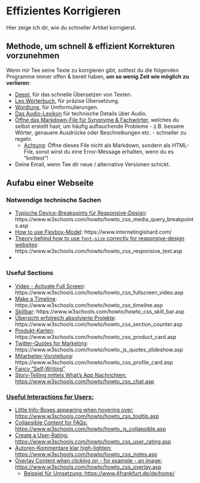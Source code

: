 # Effizientes Korrigieren

Hier zeige ich dir, wie du schneller Artikel korrigierst.

## Methode, um schnell & effizient Korrekturen vorzunehmen

Wenn mir Tee seine Texte zu korrgieren gibt, solltest du die folgenden Programme immer offen & bereit haben, **um so wenig Zeit wie möglich zu verlieren**:

- [Deepl](https://www.deepl.com/translator), für das schnelle Übersetzen von Texten.
- [Leo Wörterbuch](https://dict.leo.org/französisch-deutsch/), für präzise Übersetzung.
- [Wordtune](https://www.wordtune.com/#rewrite-demo), für Umformulierungen.
- [Das Audio-Lexikon](https://www.fairaudio.de/lexikon/) für technische Details über Audio.
- [Öffne das Markdown-File für Synonyme & Fachwörter](./index.html), welches du selbst erstellt hast, um häufig auftauchende Probleme - z.B. bessere Wörter, genauere Ausdrücke oder Beschreibungen etc. - schneller zu regeln.
  - <u>Achtung</u>: Öffne dieses File nicht als Markdown, sondern als HTML-File, sonst wirst du eine Error-Message erhalten, wenn du es "knittest"!
- Deine Email, wenn Tee dir neue / alternative Versionen schickt.

## Aufabu einer Webseite

### Notwendige technische Sachen

- <u>Typische Device-Breakpoints für Responsive-Design</u>: https://www.w3schools.com/howto/howto_css_media_query_breakpoints.asp
- <u>How to use Flexbox-Model</u>: https://www.internetingishard.com/
- <u>Theory behind how to use `font-size` correctly for responsive-design websites</u>: https://www.w3schools.com/howto/howto_css_responsive_text.asp
- 

### Useful Sections

- <u>Video - Activate Full Screen</u>: https://www.w3schools.com/howto/howto_css_fullscreen_video.asp
- <u>Make a Timeline</u>: https://www.w3schools.com/howto/howto_css_timeline.asp
- <u>Skillbar</u>: https://www.w3schools.com/howto/howto_css_skill_bar.asp
- <u>Übersicht erfolreich absolvierte Projekte</u>: https://www.w3schools.com/howto/howto_css_section_counter.asp
- <u>Produkt-Karten</u>: https://www.w3schools.com/howto/howto_css_product_card.asp
- <u>Twitter-Quotes for Marketing</u>: https://www.w3schools.com/howto/howto_js_quotes_slideshow.asp
- <u>Mitarbeiter-Vorstellung</u>: https://www.w3schools.com/howto/howto_css_profile_card.asp
- <u>Fancy "Self-Writing"
- <u>Story-Telling mittels What's App Nachrichten</u>: https://www.w3schools.com/howto/howto_css_chat.asp


### Useful Interactions for Users:
- <u>Little Info-Boxes appearing when hovering over</u>: https://www.w3schools.com/howto/howto_css_tooltip.asp
- <u>Collapsible Content for FAQs</u>: https://www.w3schools.com/howto/howto_js_collapsible.asp
- <u>Create a User-Rating</u>: https://www.w3schools.com/howto/howto_css_user_rating.asp
- <u>Autoren-Kommentare klar high-lighten</u>: https://www.w3schools.com/howto/howto_css_notes.asp
- <u>Overlay Content when clicking on - for example - an image</u>: https://www.w3schools.com/howto/howto_css_overlay.asp
  - <u>Beispiel für Umsetzung</u>: https://www.4frankfurt.de/de/home/
